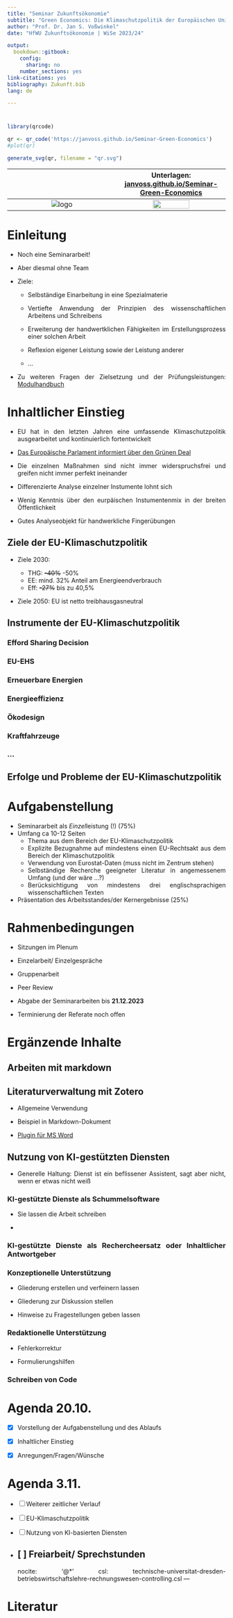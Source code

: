 ```yaml
---
title: "Seminar Zukunftsökonomie"
subtitle: "Green Economics: Die Klimaschutzpolitik der Europäischen Union"
author: "Prof. Dr. Jan S. Voßwinkel"
date: "HfWU Zukunftsökonomie | WiSe 2023/24"

output:
  bookdown::gitbook:
    config:
      sharing: no
    number_sections: yes
link-citations: yes
bibliography: Zukunft.bib
lang: de

---
```


#  {-}

```r
library(qrcode)

qr <- qr_code('https://janvoss.github.io/Seminar-Green-Economics')
#plot(qr)

generate_svg(qr, filename = "qr.svg")

```



 ${}$             |  Unterlagen: [janvoss.github.io/Seminar-Green-Economics](https://janvoss.github.io/Seminar-Green-Economics)
:-------------------------:|:-------------------------:
![logo](logo.png)  |  ![](qr.svg){width=60% }


# Einleitung

- Noch eine Seminararbeit!

- Aber diesmal ohne Team

- Ziele:  
  - Selbständige Einarbeitung in eine Spezialmaterie  
  - Vertiefte Anwendung der Prinzipien des wissenschaftlichen Arbeitens und Schreibens  
  - Erweiterung der handwertklichen Fähigkeiten im Erstellungsprozess einer solchen Arbeit  
  - Reflexion eigener Leistung sowie der Leistung anderer
  
  - $\dots$
  
- Zu weiteren Fragen der Zielsetzung und der Prüfungsleistungen: [Modulhandbuch](https://www.hfwu.de/fileadmin/user_upload/FAVM/ZuB/Module/Modulhandbuch_spob_zub_2022_WiSe_Stand_2022_WiSe.pdf)

# Inhaltlicher Einstieg

- EU hat in den letzten Jahren eine umfassende Klimaschutzpolitik ausgearbeitet und kontinuierlich fortentwickelt

- [Das Europäische Parlament informiert über den Grünen Deal](https://www.europarl.europa.eu/news/de/headlines/society/20200618STO81513/gruner-deal-schlussel-zu-einer-klimaneutralen-und-nachhaltigen-eu?at_campaign=20234-Green&at_medium=Google_Ads&at_platform=Search&at_creation=Sitelink&at_goal=TR_G&at_audience=eu%20climate%20change&at_topic=Green_Deal&gclid=Cj0KCQjwhL6pBhDjARIsAGx8D5_seI1zh6POL7rbOyin0FfRmbGCjnccjK7wN83wm6gicaIPw0_smEEaAiPlEALw_wcB)

- Die einzelnen Maßnahmen sind nicht immer widerspruchsfrei und greifen nicht immer perfekt ineinander

- Differenzierte Analyse einzelner Instumente lohnt sich

- Wenig Kenntnis über den eurpäischen Instumentenmix in der breiten Öffentlichkeit

- Gutes Analyseobjekt für handwerkliche Fingerübungen

## Ziele der EU-Klimaschutzpolitik

[Studierende recherchieren]::

- Ziele 2030: 

  - THG: ~~-40%~~ -50%   
  - EE: mind. 32% Anteil am Energieendverbrauch
  - Eff: ~~-27%~~ bis zu 40,5%

- Ziele 2050: EU ist netto treibhausgasneutral

## Instrumente der EU-Klimaschutzpolitik

### Efford Sharing Decision

### EU-EHS

### Erneuerbare Energien

### Energieeffizienz

### Ökodesign

### Kraftfahrzeuge

### ...

## Erfolge und Probleme der EU-Klimaschutzpolitik


# Aufgabenstellung

- Seminararbeit als *Einzel*leistung (!) (75%)
- Umfang ca 10-12 Seiten
  - Thema aus dem Bereich der EU-Klimaschutzpolitik
  - Explizite Bezugnahme auf mindestens einen EU-Rechtsakt aus dem Bereich der Klimaschutzpolitik
  - Verwendung von Eurostat-Daten (muss nicht im Zentrum stehen)  
  - Selbständige Recherche geeigneter Literatur in angemessenem Umfang (und der wäre $\dots$?)
  - Berücksichtigung von mindestens drei englischsprachigen wissenschaftlichen Texten  
- Präsentation des Arbeitsstandes/der Kernergebnisse (25%)

# Rahmenbedingungen

- Sitzungen im Plenum
- Einzelarbeit/ Einzelgespräche  
- Gruppenarbeit  
- Peer Review

- Abgabe der Seminararbeiten bis **21.12.2023**

- Terminierung der Referate noch offen

[25*10 Min Referat= 3-4 Blöcke]::

# Ergänzende Inhalte

## Arbeiten mit markdown

## Literaturverwaltung mit Zotero

- Allgemeine Verwendung

- Beispiel in Markdown-Dokument

- [Plugin für MS Word](
https://www.zotero.org/support/word_processor_plugin_usage)

## Nutzung von KI-gestützten Diensten

- Generelle Haltung: Dienst ist ein beflissener Assistent, sagt aber nicht, wenn er etwas nicht weiß 



### KI-gestützte Dienste als Schummelsoftware

- Sie lassen die Arbeit schreiben


- 

### KI-gestützte Dienste als Rechercheersatz oder Inhaltlicher Antwortgeber

### Konzeptionelle Unterstützung 

- Gliederung erstellen und verfeinern lassen 

- Gliederung zur Diskussion stellen

- Hinweise zu Fragestellungen geben lassen

### Redaktionelle Unterstützung

- Fehlerkorrektur

- Formulierungshilfen

### Schreiben von Code




# Agenda 20.10. {-}

- [x] Vorstellung der Aufgabenstellung und des Ablaufs

- [x] Inhaltlicher Einstieg

- [x] Anregungen/Fragen/Wünsche



# Agenda 3.11.

- [ ] Weiterer zeitlicher Verlauf

- [ ] EU-Klimaschutzpolitik

- [ ] Nutzung von KI-basierten Diensten

- [ ] Freiarbeit/ Sprechstunden
---
nocite: '@*'
csl: technische-universitat-dresden-betriebswirtschaftslehre-rechnungswesen-controlling.csl
---

# Literatur {-}

<style>body {text-align: justify}</style>


<div style="text-indent: -40px; padding-left: 40px;">

<div id="refs"></div>

</div>

[Hier LVZ ausgeben]::

[https://dailydevsblog.com/troubleshoot/resolved-how-to-generate-a-hanging-citation-for-an-html-document-in-rmarkdown-151396/]::